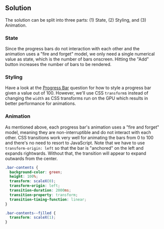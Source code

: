 
## Solution

The solution can be split into three parts: (1) State, (2) Styling, and (3) Animation.

### State

Since the progress bars do not interaction with each other and the animation uses a "fire and forget" model, we only need a single numerical value as state, which is the number of bars onscreen. Hitting the "Add" button increases the number of bars to be rendered.

### Styling

Have a look at the [Progress Bar](/questions/user-interface/progress-bar) question for how to style a progress bar given a value out of 100. However, we'll use CSS `transform`s instead of changing the `width` as CSS transforms run on the GPU which results in better performance for animations.

### Animation

As mentioned above, each progress bar's animation uses a "fire and forget" model, meaning they are non-interruptible and do not interact with each other. CSS transitions work very well for animating the bars from 0 to 100 and there's no need to resort to JavaScript. Note that we have to use `transform-origin: left` so that the bar is "anchored" on the left and expands rightwards. Without that, the transition will appear to expand outwards from the center.

```css
.bar-contents {
  background-color: green;
  height: 100%;
  transform: scaleX(0);
  transform-origin: left;
  transition-duration: 2000ms;
  transition-property: transform;
  transition-timing-function: linear;
}

.bar-contents--filled {
  transform: scaleX(1);
}
```

<TestCases />
